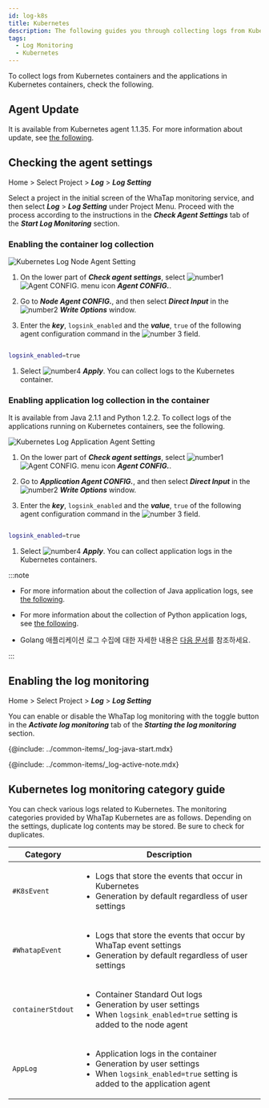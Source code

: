 ```yaml
---
id: log-k8s
title: Kubernetes
description: The following guides you through collecting logs from Kubernetes containers and the applications in Kubernetes containers.
tags:
  - Log Monitoring
  - Kubernetes
---
```


To collect logs from Kubernetes containers and the applications in Kubernetes containers, check the following. 

## Agent Update

It is available from Kubernetes agent 1.1.35. For more information about update, see [the following](../kubernetes/agent-update).

## Checking the agent settings

Home > Select Project > **_Log_** > **_Log Setting_**

Select a project in the initial screen of the WhaTap monitoring service, and then select **_Log_** > **_Log Setting_** under Project Menu. Proceed with the process according to the instructions in the **_Check Agent Settings_** tab of the **_Start Log Monitoring_** section.

### Enabling the container log collection

![Kubernetes Log Node Agent Setting](/img/log-k8s-node-agent-setting.png)

1.  On the lower part of **_Check agent settings_**, select ![number1](/img/number-01.png) ![Agent CONFIG. menu icon](/img/ic-agent.svg) **_Agent CONFIG._**. 

2.  Go to **_Node Agent CONFIG._**, and then select **_Direct Input_** in the ![number2](/img/number-02.png) **_Write Options_** window.

3.  Enter the **_key_**, `logsink_enabled` and the **_value_**, `true` of the following agent configuration command in the ![number 3](/img/number-03.png) field.

```bash

logsink_enabled=true 

```

1.  Select ![number4](/img/number-04.png) **_Apply_**. You can collect logs to the Kubernetes container.

### Enabling application log collection in the container

It is available from Java 2.1.1 and Python 1.2.2. To collect logs of the applications running on Kubernetes containers, see the following. 

![Kubernetes Log Application Agent Setting](/img/log-k8s-app-agent-setting.png)

1.  On the lower part of **_Check agent settings_**, select ![number1](/img/number-01.png) ![Agent CONFIG. menu icon](/img/ic-agent.svg) **_Agent CONFIG._**. 

2.  Go to **_Application Agent CONFIG._**, and then select **_Direct Input_** in the ![number2](/img/number-02.png) **_Write Options_** window.

3.  Enter the **_key_**, `logsink_enabled` and the **_value_**, `true` of the following agent configuration command in the ![number 3](/img/number-03.png) field.

```bash

logsink_enabled=true 

```

1.  Select ![number4](/img/number-04.png) **_Apply_**. You can collect application logs in the Kubernetes containers.

:::note

-   For more information about the collection of Java application logs, see [the following](log-java).

-   For more information about the collection of Python application logs, see [the following](log-python).

-   Golang 애플리케이션 로그 수집에 대한 자세한 내용은 [다음 문서](log-go)를 참조하세요.

:::

## Enabling the log monitoring

Home > Select Project > **_Log_** > **_Log Setting_**

You can enable or disable the WhaTap log monitoring with the toggle button in the **_Activate log monitoring_** tab of the **_Starting the log monitoring_** section. 

{@include: ../common-items/_log-java-start.mdx} 

{@include: ../common-items/_log-active-note.mdx} 

## Kubernetes log monitoring category guide

You can check various logs related to Kubernetes. The monitoring categories provided by WhaTap Kubernetes are as follows. Depending on the settings, duplicate log contents may be stored. Be sure to check for duplicates.

| Category          | Description                                                                                                                                                           |
| ----------------- | --------------------------------------------------------------------------------------------------------------------------------------------------------------------- |
| `#K8sEvent`       | <ul><li>Logs that store the events that occur in Kubernetes</li><li>Generation by default regardless of user settings </li></ul>                                      |
| `#WhatapEvent`    | <ul><li>Logs that store the events that occur by WhaTap event settings</li><li>Generation by default regardless of user settings </li></ul>                           |
| `containerStdout` | <ul><li>Container Standard Out logs</li><li>Generation by user settings</li><li>When `logsink_enabled=true` setting is added to the node agent</li></ul>              |
| `AppLog`          | <ul><li>Application logs in the container</li><li>Generation by user settings</li><li>When `logsink_enabled=true` setting is added to the application agent</li></ul> |

<!-- 

쿠버네티스 컨테이너에 로그를 수집할 수 있도록 위의 설정 과정을 마쳤다면, 다음으로 컨테이너 상에서 실행되는 애플리케이션의 로그를 수집할 수 있도록 설정하세요. 

-->
